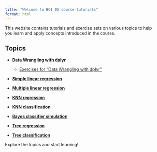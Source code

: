 ```yaml
---
title: "Welcome to BOI DS course tutorials"
format: html
---
```



This website contains tutorials and exercise sets on various topics to help you
learn and apply concepts introduced in the course.

## Topics

- **[Data Wrangling with dplyr](dplyr/dplyr.qmd)**
  - [Exercises for "Data Wrangling with dplyr"](dplyr/dplyr_exercises.qmd)

- **[Simple linear regression](simple_regression/simple_regression.qmd)**

- **[Multiple linear regression](multiple_regression/multiple_regression.qmd)**

- **[KNN regression](knn_regression/knn_regression.qmd)**

- **[KNN classification](knn_classification/knn_classification.qmd)**

- **[Bayes classifier simulation](bayes_classifier_simulation/bayes_classifier_simulation.qmd)**

- **[Tree regression ](tree_regression/tree_regression.qmd)**

- **[Tree classification ](tree_classification/tree_classification.qmd)**



Explore the topics and start learning!

